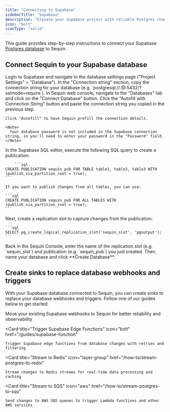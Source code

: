 ```yaml
---
title: "Connecting to Supabase"
sidebarTitle: "Supabase"
description: "Elevate your Supabase project with reliable Postgres change data capture (CDC). Use Sequin to replace webhooks and trigger edge functions."
icon: "bolt"
iconType: "solid"
---
```


This guide provides step-by-step instructions to connect your Supabase [Postgres database](https://supabase.com/docs/guides/database) to Sequin.

## Connect Sequin to your Supabase database

<Steps titleSize="h3">
  <Step title="Get your database connection details">
    Login to Supabase and navigate to the database settings page ("Project Settings" > "Database").
  </Step>
  <Step title="Copy your database connection details">
    In the "Connection string" section, copy the connection string for your database (e.g. `postgresql://<username>:<password>@<host>:5432/<database>?sslmode=require`).
  </Step>
  <Step title="Enter the connection details in Sequin">
    In Sequin web console, navigate to the "Databases" tab and click on the "Connect Database" button. Click the "Autofill with Connection String" button and paste the connection string you copied in the previous step.

    Click "Autofill" to have Sequin prefill the connection details.

    <Note>
      Your database password is not included in the Supabase connection string, so you'll need to enter your password in the "Password" field.
    </Note>
  </Step>
  <Step title="Create a publication">
    In the Supabase SQL editor, execute the following SQL query to create a publication:

        ```sql
    CREATE PUBLICATION sequin_pub FOR TABLE table1, table2, table3 WITH (publish_via_partition_root = true);
    ```

    If you want to publish changes from all tables, you can use:

    ```sql
    CREATE PUBLICATION sequin_pub FOR ALL TABLES WITH (publish_via_partition_root = true);
    ```
  </Step>
  <Step title="Create a replication slot">
    Next, create a replication slot to capture changes from the publication:

    ```sql
    SELECT pg_create_logical_replication_slot('sequin_slot', 'pgoutput');
    ```
  </Step>

  <Step title="Enter the replication slot details in Sequin">
    Back in the Sequin Console, enter the name of the replication slot (e.g. `sequin_slot`) and publication (e.g. `sequin_pub`) you just created. Then, name your database and click **Create Database**.
  </Step>
</Steps>

## Create sinks to replace database webhooks and triggers

With your Supabase database connected to Sequin, you can create sinks to replace your database webhooks and triggers. Follow one of our guides below to get started:

<CardGroup cols={2}>
  <Card
    title="Migrate Supabase Webhooks"
    icon="bolt"
    href="/guides/supabase-webhooks"
  >
    Move your existing Supabase webhooks to Sequin for better reliability and observability
  </Card>

  <Card
    title="Trigger Supabase Edge Functions"
    icon="bolt"
    href="/guides/supabase-function"
  >
    Trigger Supabase edge functions from database changes with retries and filtering
  </Card>

  <Card
    title="Stream to Redis"
    icon="layer-group"
    href="/how-to/stream-postgres-to-redis"
  >
    Stream changes to Redis streams for real-time data processing and caching
  </Card>

  <Card
    title="Stream to SQS"
    icon="aws"
    href="/how-to/stream-postgres-to-sqs"
  >
    Send changes to AWS SQS queues to trigger Lambda functions and other AWS services
  </Card>
</CardGroup>